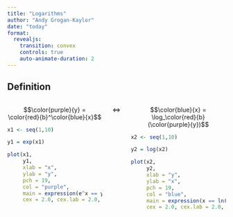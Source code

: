 ```yaml
---
title: "Logarithms"
author: "Andy Grogan-Kaylor"
date: "today"
format:
  revealjs:
    transition: convex
    controls: true
    auto-animate-duration: 2
---
```


## Definition

:::: {.columns}

::: {.column width="45%"}
$$\color{purple}{y} = \color{red}{b}^\color{blue}{x}$$
```r

x1 <- seq(1,10)

y1 = exp(x1)

plot(x1, 
     y1,
     xlab = "x", 
     ylab = "y", 
     pch = 19, 
     col = "purple", 
     main = expression(e^x == y),
     cex = 2.0, cex.lab = 2.0, cex.main = 2.0)

```
:::

::: {.column width="5%"}
$$\iff$$
:::

::: {.column width="45%"}
$$\color{blue}{x} = \log_\color{red}{b}(\color{purple}{y})$$
```r

x2 <- seq(1,10)

y2 = log(x2)

plot(x2, 
     y2,
     xlab = "y", 
     ylab = "x", 
     pch = 19, 
     col = "blue", 
     main = expression(x == ln(y)),
     cex = 2.0, cex.lab = 2.0, cex.main = 2.0)

```
:::

::::







